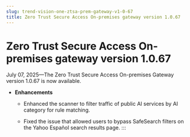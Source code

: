 ```yaml
---
slug: trend-vision-one-ztsa-prem-gateway-v1-0-67
title: Zero Trust Secure Access On-premises gateway version 1.0.67
---
```

# Zero Trust Secure Access On-premises gateway version 1.0.67

July 07, 2025—The Zero Trust Secure Access On-premises Gateway version 1.0.67 is now available.

- **Enhancements**

  - Enhanced the scanner to filter traffic of public AI services by AI category for rule matching.

  - Fixed the issue that allowed users to bypass SafeSearch filters on the Yahoo Español search results page.
:::
